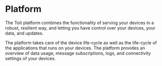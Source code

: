 # Platform

The Toit platform combines the functionality of serving your devices in a robust, resilient way, and letting you have control over your devices,
your data, and updates.

The platform takes care of the device life-cycle as well as the life-cycle of the applications that runs on your devices.
The platform provides an overview of data usage, message subscriptions, logs, and connectivity settings of your devices.
